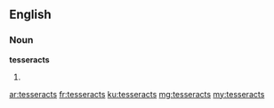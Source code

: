 ==English==

===Noun===
'''tesseracts'''

# {{plural of|tesseract}}

[[ar:tesseracts]]
[[fr:tesseracts]]
[[ku:tesseracts]]
[[mg:tesseracts]]
[[my:tesseracts]]